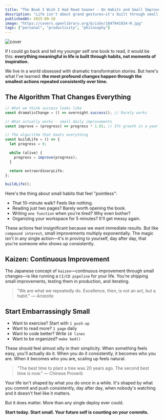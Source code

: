 ```yaml
---
title: "The Book I Wish I Had Read Sooner - On Habits and Small Improvements"
description: "Life isn't about grand gestures—it's built through small, seemingly meaningless habits that compound into extraordinary transformation over time."
publishedAt: 2025-09-10
image: "https://covers.openlibrary.org/b/isbn/1847941834-M.jpg"
tags: ["personal", "productivity", "philosophy"]
---
```



<Image src="https://covers.openlibrary.org/b/isbn/1847941834-M.jpg" alt="cover" />

If I could go back and tell my younger self one book to read, it would be this: **everything meaningful in life is built through habits, not moments of inspiration.**

We live in a world obsessed with dramatic transformation stories. But here's what I've learned: **the most profound changes happen through the smallest actions repeated consistently over time.**

## The Algorithm That Changes Everything

<CodeSnippet>

```javascript
// What we think success looks like
const dramaticChange = () => overnight.success(); // Rarely works

// What actually works - small daily improvements
const improve = (progress) => progress * 1.01; // 37x growth in a year

// The algorithm that beats everything
const buildLife = () => {
  let progress = 0;

  while (alive) {
    progress = improve(progress);
  }

  return extraordinaryLife;
};

buildLife();
```

</CodeSnippet>

Here's the thing about small habits that feel "pointless":

- That 10-minute walk? Feels like nothing.
- Reading just two pages? Barely worth opening the book.
- Writing `one function` when you're tired? Why even bother?
- Organizing your workspace for 5 minutes? It'll get messy again.

These actions feel insignificant because we want immediate results. But like `compound interest`, small improvements multiply exponentially. The magic isn't in any single action—it's in proving to yourself, day after day, that you're someone who shows up consistently.

## Kaizen: Continuous Improvement

The Japanese concept of `kaizen`—continuous improvement through small changes—is like running a `CI/CD pipeline` for your life. You're shipping small improvements, testing them in production, and iterating.

> "We are what we repeatedly do. Excellence, then, is not an act, but a habit." — Aristotle

## Start Embarrassingly Small

- Want to exercise? Start with `1 push-up`
- Want to read more? `1 page` daily
- Want to code better? Write `10 lines`
- Want to be organized? `make bed()`

These should feel almost silly in their simplicity. When something feels easy, you'll actually do it. When you do it consistently, it becomes who you are. When it becomes who you are, scaling up feels natural.

> "The best time to plant a tree was 20 years ago. The second best time is now." — Chinese Proverb

Your life isn't shaped by what you do once in a while. It's shaped by what you commit and push consistently, day after day, when nobody's watching and it doesn't feel like it matters.

But it does matter. More than any single deploy ever could.

**Start today. Start small. Your future self is counting on your commits.**
